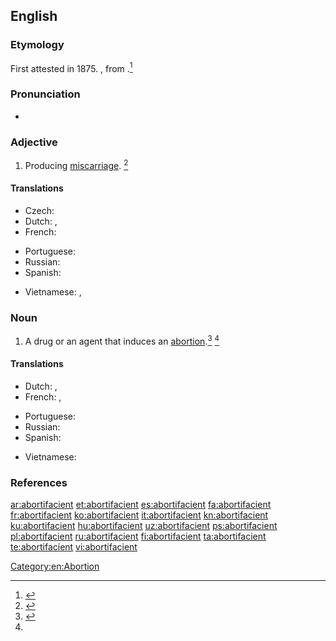 ==English==

===Etymology===
First attested in 1875. {{suffix|abortion|facient|t2=causing an|lang=en}}, from {{etyl|la|en}} {{m|la|facere||to make}}.<ref name=Taber>{{reference-book|last=|first= |authorlink= |coauthors= |editor=Thomas, Clayton L.|others= |title=Taber's Encyclopedic Medical Dictionary|origdate= |origyear=1940|origmonth= |url= |format= |accessdate= |accessyear= |accessmonth= |edition=5th|date= |year=1993|month= |publisher=F. A. Davis Company|location=Philadelphia, PA|language= |id= |doi= |isbn=0-8036-8313-8|lccn= |ol= |pages=7|chapter= |chapterurl= |quote=}}</ref>

===Pronunciation===
* {{a|US}} {{IPA|/əˌbɔɹ.təˈfeɪ.ʃn̩t/|/əˌbɔɹ.tɪˈfeɪ.ʃn̩t/|lang=en}}

===Adjective===
{{en-adj}}

# Producing [[miscarriage]]. {{defdate|First attested in the mid 19<sup>th</sup> century.}}<ref name=SOED>{{R:SOED5|page=7}}</ref>

====Translations====
{{trans-top|producing miscarriage}}
* Czech: {{t+|cs|abortivní|m|f|n}}
* Dutch: {{t|nl|abortief}}, {{t|nl|vruchtafdrijvend}}
* French: {{t+|fr|abortif}}
{{trans-mid}}
* Portuguese: {{t+|pt|abortivo}}
* Russian: {{t+|ru|абортивный}}
* Spanish: {{t+|es|abortivo}}
{{trans-bottom}}

{{checktrans-top}}
* Vietnamese: {{t-check|vi|phá thai}}, {{t-check|vi|làm sẩy thai}}
{{checktrans-bottom}}

===Noun===
{{en-noun}}

# {{label|en|pharmacology}} A drug or an agent that induces an [[abortion]].<ref>{{R:MW3 1976|page=5}}</ref> {{defdate|First attested in the mid 19<sup>th</sup> century.}}<ref name=SOED/>

====Translations====
{{trans-top|agent that causes premature delivery}}
* Dutch: {{t|nl|abortivum|n}}, {{t|nl|vruchtafdrijvend middel|n}}
* French: {{t+|fr|abortif|m}}, {{t|fr|remède abortif|m}}
{{trans-mid}}
* Portuguese: {{t+|pt|abortivo}}
* Russian: {{t+|ru|абортивное средство|n}}
* Spanish: {{t+|es|abortivo|m}}
{{trans-bottom}}

{{checktrans-top}}
* Vietnamese: {{t-check|vi|thuốc phá thai}}
{{checktrans-bottom}}

===References===
<references/>

[[Category:en:Abortion]]

[[ar:abortifacient]]
[[et:abortifacient]]
[[es:abortifacient]]
[[fa:abortifacient]]
[[fr:abortifacient]]
[[ko:abortifacient]]
[[it:abortifacient]]
[[kn:abortifacient]]
[[ku:abortifacient]]
[[hu:abortifacient]]
[[uz:abortifacient]]
[[ps:abortifacient]]
[[pl:abortifacient]]
[[ru:abortifacient]]
[[fi:abortifacient]]
[[ta:abortifacient]]
[[te:abortifacient]]
[[vi:abortifacient]]